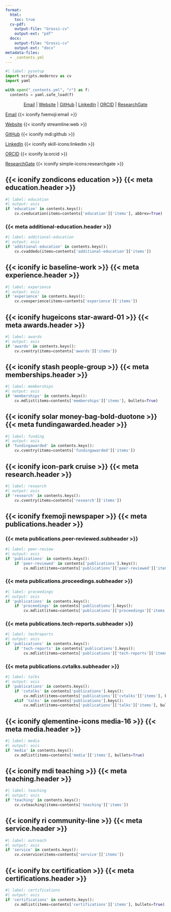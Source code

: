 ```yaml
---
format:
  html:
    toc: true
  cv-pdf:
    output-file: "Grossi-cv"
    output-ext: "pdf"
  docx:
    output-file: "Grossi-cv"
    output-ext: "docx"
metadata-files:
  - _contents.yml
---
```


```python
#| label: pysetup
import scripts.moderncv as cv
import yaml

with open("_contents.yml", "r") as f:
  contents = yaml.safe_load(f)
```

<!-- Header rendering for docx -->

::: {.content-visible when-format="docx"}

<div style="text-align: center">

[Email](mailto:{{< meta contact.email >}}) |  [Website]({{< meta contact.website >}}) | [GitHub](https://github.com/{{< meta contact.github >}}) | [LinkedIn](https://www.linkedin.com/in/{{< meta contact.linkedin >}}) | [ORCID](https://orcid.org/{{< meta contact.orcid >}}) | [ResearchGate](https://www.researchgate.net/profile/{{< meta contact.researchgate >}})

</div>

:::

<!-- Rendering for website -->

::: {.content-visible when-format="html"}
::: {.column-margin .right-align}

[Email](mailto:{{< meta contact.email >}}) {{< iconify fxemoji:email >}}

[Website]({{< meta contact.website >}}) {{< iconify streamline:web >}}

[GitHub](https://github.com/{{< meta contact.github >}}) {{< iconify mdi:github >}}

[LinkedIn](https://www.linkedin.com/in/{{< meta contact.linkedin >}}) {{< iconify skill-icons:linkedin >}}

[ORCID](https://orcid.org/{{< meta contact.orcid >}}) {{< iconify la:orcid >}}

[ResearchGate](https://www.researchgate.net/profile/{{< meta contact.researchgate >}}) {{< iconify simple-icons:researchgate >}}

:::
:::

<!-- Education -->

::: {.content-hidden unless-meta="education.include-in-cv"}

## {{< iconify zondicons education >}} {{< meta education.header >}}
 
```python
#| label: education
#| output: asis
if 'education' in contents.keys():
    cv.cveducation(items=contents['education']['items'], abbrev=True)
```

:::

::: {.content-hidden unless-meta="education.include-in-cv"}

### {{< meta additional-education.header >}}

```python
#| label: additional-education
#| output: asis
if 'additional-education' in contents.keys():
    cv.cvaddedu(items=contents['additional-education']['items'])
```

:::

<!-- Experience -->

::: {.content-hidden unless-meta="experience.include-in-cv"}

## {{< iconify ic baseline-work >}} {{< meta experience.header >}}

```python
#| label: experience
#| output: asis
if 'experience' in contents.keys():
    cv.cvexperience(items=contents['experience']['items'])
```

:::

<!-- Awards -->

::: {.content-hidden unless-meta="awards.include-in-cv"}

## {{< iconify hugeicons star-award-01 >}} {{< meta awards.header >}}

```python
#| label: awards
#| output: asis
if 'awards' in contents.keys():
    cv.cventry(items=contents['awards']['items'])
```

:::

<!-- Memberships -->

::: {.content-hidden unless-meta="memberships.include-in-cv"}

## {{< iconify stash people-group >}} {{< meta memberships.header >}}

```python
#| label: memberships
#| output: asis
if 'memberships' in contents.keys():
    cv.mdlist(items=contents['memberships']['items'], bullets=True)
```

:::

<!-- Funding -->

::: {.content-hidden unless-meta="fundingawarded.include-in-cv"}

## {{< iconify solar money-bag-bold-duotone >}} {{< meta fundingawarded.header >}}

```python
#| label: funding
#| output: asis
if 'fundingawarded' in contents.keys():
    cv.cventry(items=contents['fundingawarded']['items'])
```

:::

<!-- Research -->

::: {.content-hidden unless-meta="research.include-in-cv"}

## {{< iconify icon-park cruise >}} {{< meta research.header >}}

```python
#| label: research
#| output: asis
if 'research' in contents.keys():
    cv.cventry(items=contents['research']['items'])
```

:::

<!-- Publications -->

::: {.content-hidden unless-meta="publications.include-in-cv"}

## {{< iconify fxemoji newspaper >}} {{< meta publications.header >}}

### {{< meta publications.peer-reviewed.subheader >}}

```python
#| label: peer-review
#| output: asis
if 'publications' in contents.keys():
    if 'peer-reviewed' in contents['publications'].keys():
        cv.mdlist(items=contents['publications']['peer-reviewed']['items'], bullets=False)
```

### {{< meta publications.proceedings.subheader >}}

```python
#| label: proceedings
#| output: asis
if 'publications' in contents.keys():
    if 'proceedings' in contents['publications'].keys():
        cv.mdlist(items=contents['publications']['proceedings']['items'], bullets=False)
```

### {{< meta publications.tech-reports.subheader >}}

```python
#| label: techreports
#| output: asis
if 'publications' in contents.keys():
    if 'tech-reports' in contents['publications'].keys():
        cv.mdlist(items=contents['publications']['tech-reports']['items'], bullets=False)
```

### {{< meta publications.cvtalks.subheader >}}

```python
#| label: talks
#| output: asis
if 'publications' in contents.keys():
    if 'cvtalks' in contents['publications'].keys():
        cv.mdlist(items=contents['publications']['cvtalks']['items'], bullets=False)
    elif 'talks' in contents['publications'].keys():
        cv.mdlist(items=contents['publications']['talks']['items'], bullets=False)
```

:::

<!-- Media -->

::: {.content-hidden unless-meta="media.include-in-cv"}

## {{< iconify qlementine-icons media-16 >}} {{< meta media.header >}}

```python
#| label: media
#| output: asis
if 'media' in contents.keys():
    cv.mdlist(items=contents['media']['items'], bullets=True)
```

:::

<!-- Teaching -->

::: {.content-hidden unless-meta="teaching.include-in-cv"}

## {{< iconify mdi teaching >}} {{< meta teaching.header >}}

```python
#| label: teaching
#| output: asis
if 'teaching' in contents.keys():
    cv.cvteaching(items=contents['teaching']['items'])
```

:::

<!-- Service, Outreach, and Leadership -->

::: {.content-hidden unless-meta="service.include-in-cv"}

## {{< iconify ri community-line >}} {{< meta service.header >}}

```python
#| label: outreach
#| output: asis
if 'service' in contents.keys():
    cv.cvservice(items=contents['service']['items'])
```

:::

<!-- Certifications -->

::: {.content-hidden unless-meta="certifications.include-in-cv"}

## {{< iconify bx certification >}} {{< meta certifications.header >}}

```python
#| label: certifications
#| output: asis
if 'certifications' in contents.keys():
    cv.mdlist(items=contents['certifications']['items'], bullets=True)
```

:::
